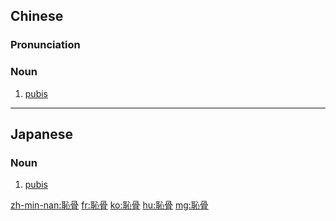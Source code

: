 {{also|耻骨}}
==Chinese==
{{zh-forms|s=耻骨}}

===Pronunciation===
{{zh-pron
|m=chǐgǔ
|cat=n
}}

===Noun===
{{zh-noun}}

# {{lb|zh|skeleton}} [[pubis]]

----

==Japanese==
{{ja-kanjitab|ち|こつ|yomi=o}}

===Noun===
{{ja-noun|ちこつ}}

# {{lb|ja|skeleton|sort=ちこつ}} [[pubis]]

[[zh-min-nan:恥骨]]
[[fr:恥骨]]
[[ko:恥骨]]
[[hu:恥骨]]
[[mg:恥骨]]